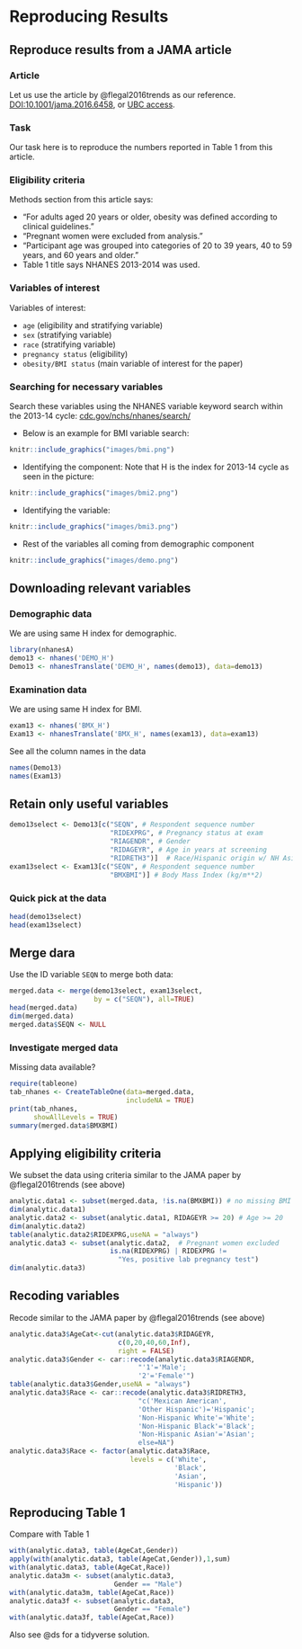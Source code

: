 # Reproducing Results

## Reproduce results from a JAMA article

### Article

Let us use the article by @flegal2016trends as our reference. [DOI:10.1001/jama.2016.6458](https://jamanetwork.com/journals/jama/fullarticle/2526639), or [UBC access](https://libkey.io/10.1001/jama.2016.6458). 

### Task

Our task here is to reproduce the numbers reported in Table 1 from this article. 

### Eligibility criteria

Methods section from this article says:

- "For adults aged 20 years or older, obesity was defined according to clinical guidelines."
- "Pregnant women were excluded from analysis."
- "Participant age was grouped into categories of 20 to 39 years, 40 to 59 years, and 60 years and older."
- Table 1 title says NHANES 2013-2014 was used.

### Variables of interest

Variables of interest:

- `age` (eligibility and stratifying variable)
- `sex` (stratifying variable)
- `race` (stratifying variable)
- `pregnancy status` (eligibility)
- `obesity/BMI status` (main variable of interest for the paper)

### Searching for necessary variables

Search these variables using the NHANES variable keyword search within the 2013-14 cycle: [cdc.gov/nchs/nhanes/search/](https://wwwn.cdc.gov/nchs/nhanes/search/default.aspx)

- Below is an example for BMI variable search:

```r
knitr::include_graphics("images/bmi.png")
```

- Identifying the component: Note that H is the index for 2013-14 cycle as seen in the picture:

```r
knitr::include_graphics("images/bmi2.png")
```

- Identifying the variable:

```r
knitr::include_graphics("images/bmi3.png")
```

- Rest of the variables all coming from demographic component

```r
knitr::include_graphics("images/demo.png")
```

## Downloading relevant variables

### Demographic data

We are using same H index for demographic.

```r
library(nhanesA)
demo13 <- nhanes('DEMO_H')
Demo13 <- nhanesTranslate('DEMO_H', names(demo13), data=demo13)
```

### Examination data 

We are using same H index for BMI.

```r
exam13 <- nhanes('BMX_H')
Exam13 <- nhanesTranslate('BMX_H', names(exam13), data=exam13)
```

See all the column names in the data

```r
names(Demo13)
names(Exam13)
```

## Retain only useful variables

```r
demo13select <- Demo13[c("SEQN", # Respondent sequence number
                         "RIDEXPRG", # Pregnancy status at exam
                         "RIAGENDR", # Gender
                         "RIDAGEYR", # Age in years at screening
                         "RIDRETH3")]  # Race/Hispanic origin w/ NH Asian
exam13select <- Exam13[c("SEQN", # Respondent sequence number
                         "BMXBMI")] # Body Mass Index (kg/m**2)
```

### Quick pick at the data 

```r
head(demo13select)
head(exam13select)
```

## Merge dara

Use the ID variable `SEQN` to merge both data:

```r
merged.data <- merge(demo13select, exam13select, 
                     by = c("SEQN"), all=TRUE)
head(merged.data)
dim(merged.data)
merged.data$SEQN <- NULL
```

### Investigate merged data

Missing data available?

```r
require(tableone)
tab_nhanes <- CreateTableOne(data=merged.data,
                             includeNA = TRUE)
print(tab_nhanes, 
      showAllLevels = TRUE)
summary(merged.data$BMXBMI)
```


## Applying eligibility criteria

We subset the data using criteria similar to the JAMA paper by @flegal2016trends (see above)

```r
analytic.data1 <- subset(merged.data, !is.na(BMXBMI)) # no missing BMI
dim(analytic.data1)
analytic.data2 <- subset(analytic.data1, RIDAGEYR >= 20) # Age >= 20
dim(analytic.data2)
table(analytic.data2$RIDEXPRG,useNA = "always")
analytic.data3 <- subset(analytic.data2,  # Pregnant women excluded
                         is.na(RIDEXPRG) | RIDEXPRG != 
                           "Yes, positive lab pregnancy test")
dim(analytic.data3)
```

## Recoding variables

Recode similar to the JAMA paper by @flegal2016trends (see above)

```r
analytic.data3$AgeCat<-cut(analytic.data3$RIDAGEYR, 
                           c(0,20,40,60,Inf), 
                           right = FALSE)
analytic.data3$Gender <- car::recode(analytic.data3$RIAGENDR, 
                                "'1'='Male'; 
                                '2'='Female'")
table(analytic.data3$Gender,useNA = "always")
analytic.data3$Race <- car::recode(analytic.data3$RIDRETH3,
                                "c('Mexican American',
                                'Other Hispanic')='Hispanic';
                                'Non-Hispanic White'='White';
                                'Non-Hispanic Black'='Black';
                                'Non-Hispanic Asian'='Asian';
                                else=NA")
analytic.data3$Race <- factor(analytic.data3$Race, 
                              levels = c('White', 
                                         'Black', 
                                         'Asian', 
                                         'Hispanic'))
```

## Reproducing Table 1

Compare with Table 1

```r
with(analytic.data3, table(AgeCat,Gender))
apply(with(analytic.data3, table(AgeCat,Gender)),1,sum)
with(analytic.data3, table(AgeCat,Race))
analytic.data3m <- subset(analytic.data3, 
                          Gender == "Male")
with(analytic.data3m, table(AgeCat,Race))
analytic.data3f <- subset(analytic.data3, 
                          Gender == "Female")
with(analytic.data3f, table(AgeCat,Race))
```

Also see @ds for a tidyverse solution.

